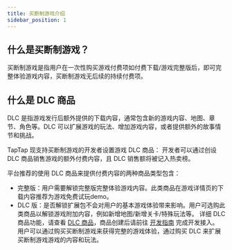 ```yaml
---
title: 买断制游戏介绍
sidebar_position: 1
---
```



## **什么是买断制游戏？**

买断制游戏是指用户在一次性购买游戏付费项如付费下载/游戏完整版后，即可完整体验游戏内容，买断制游戏无后续的持续付费项。

## **什么是 DLC 商品**

DLC 是指游戏发行后额外提供的下载内容，通常包含新的游戏内容、地图、章节、角色等。DLC 可以扩展游戏的玩法、增加游戏内容，或者提供额外的故事情节和挑战。

TapTap 现支持买断制游戏的开发者设置游戏 DLC 商品：
开发者可以通过创设 DLC 商品销售游戏的额外付费内容，且 DLC 销售额将被记入热卖榜。

平台推荐的使用 DLC 商品来提供付费内容的两种商品类型包含：
- 完整版：用户需要解锁完整版完整体验游戏内容。此类商品在游戏详情页的下载内容推荐为游戏免费试玩demo。
- DLC 版：是否解锁扩展包不会对用户的基本游戏体验带来影响。用户可选购此类商品以解锁游戏附加内容，例如新增地图/新增关卡/特殊玩法等。
详细 DLC 商品功能，请查看 [DLC 商品](/store/buyout/dlc-products)，商品创建后请前往 [开发指南](/sdk/copyright-verification/guide/) 完成开发接入。
用户可以通过购买买断制游戏来获得完整的游戏体验，通过购买 DLC 来扩展买断制游戏游戏的内容和玩法。